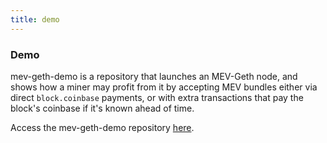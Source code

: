 ```yaml
---
title: demo
---
```

### Demo

mev-geth-demo is a repository that launches an MEV-Geth node, and shows how a miner may profit from it by accepting MEV
bundles either via direct `block.coinbase` payments, or with extra transactions that pay
the block's coinbase if it's known ahead of time.

Access the mev-geth-demo repository [here](https://github.com/flashbots/mev-geth-demo).
